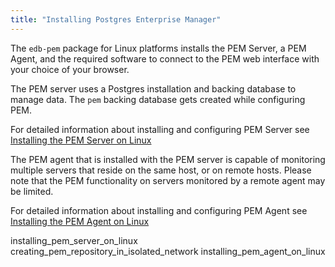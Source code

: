 ```yaml
---
title: "Installing Postgres Enterprise Manager"
---
```


<div id="installing_pem" class="registered_link"></div>

The `edb-pem` package for Linux platforms installs the PEM Server, a PEM Agent, and the required software to connect to the PEM web interface with your choice of your browser.

The PEM server uses a Postgres installation and backing database to manage data. The `pem` backing database gets created while configuring PEM.

For detailed information about installing and configuring PEM Server see [Installing the PEM Server on Linux](01_installing_pem_server_on_linux/#installing_pem_server_on_linux)

The PEM agent that is installed with the PEM server is capable of monitoring multiple servers that reside on the same host, or on remote hosts. Please note that the PEM functionality on servers monitored by a remote agent may be limited.

For detailed information about installing and configuring PEM Agent see [Installing the PEM Agent on Linux](03_installing_pem_agent_on_linux/#installing_pem_agent_on_linux)

<div class="toctree" maxdepth="5">

installing_pem_server_on_linux creating_pem_repository_in_isolated_network installing_pem_agent_on_linux

</div>

